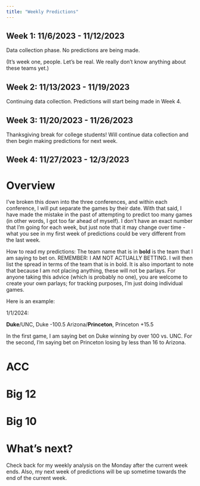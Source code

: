 ```yaml
---
title: "Weekly Predictions"
---
```


## Week 1: 11/6/2023 - 11/12/2023

Data collection phase. No predictions are being made. 

(It's week one, people. Let's be real. We really don't know anything about these teams yet.)

## Week 2: 11/13/2023 - 11/19/2023

Continuing data collection. Predictions will start being made in Week 4. 

## Week 3: 11/20/2023 - 11/26/2023

Thanksgiving break for college students! Will continue data collection and then begin making predictions for next week. 

## Week 4: 11/27/2023 - 12/3/2023

# Overview

I've broken this down into the three conferences, and within each conference, I will put separate the games by their date. With that said, I have made the mistake in the past of attempting to predict too many games (in other words, I got too far ahead of myself). I don't have an exact number that I'm going for each week, but just note that it may change over time - what you see in my first week of predictions could be very different from the last week. 

How to read my predictions: 
The team name that is in **bold** is the team that I am saying to bet on. REMEMBER: I AM NOT ACTUALLY BETTING. I will then list the spread in terms of the team that is in bold. It is also important to note that because I am not placing anything, these will not be parlays. For anyone taking this advice (which is probably no one), you are welcome to create your own parlays; for tracking purposes, I'm just doing individual games. 

Here is an example: 

1/1/2024: 

**Duke**/UNC, Duke -100.5
Arizona/**Princeton**, Princeton +15.5

In the first game, I am saying bet on Duke winning by over 100 vs. UNC. For the second, I'm saying bet on Princeton losing by less than 16 to Arizona. 

# ACC 

# Big 12 

# Big 10

# What's next? 

Check back for my weekly analysis on the Monday after the current week ends. Also, my next week of predictions will be up sometime towards the end of the current week. 








